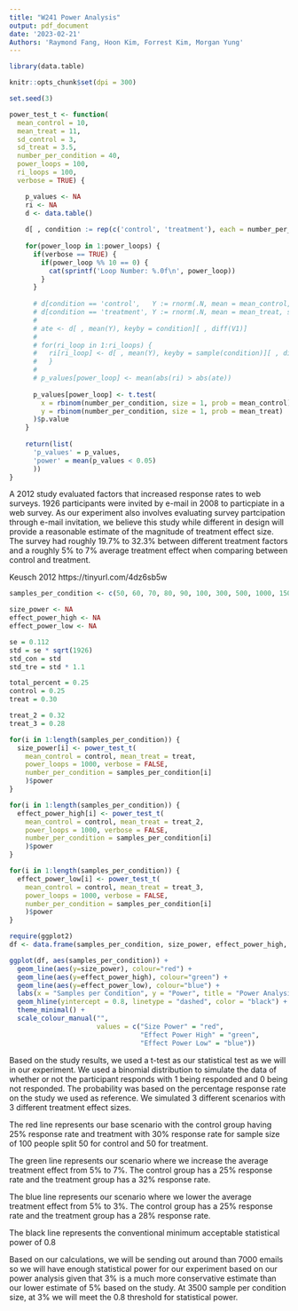 ```yaml
---
title: "W241 Power Analysis"
output: pdf_document
date: '2023-02-21'
Authors: 'Raymond Fang, Hoon Kim, Forrest Kim, Morgan Yung'
---
```



```r
library(data.table)

knitr::opts_chunk$set(dpi = 300)

set.seed(3)

```



```r

power_test_t <- function(
  mean_control = 10, 
  mean_treat = 11, 
  sd_control = 3, 
  sd_treat = 3.5,
  number_per_condition = 40, 
  power_loops = 100, 
  ri_loops = 100, 
  verbose = TRUE) { 

    p_values <- NA   
    ri <- NA 
    d <- data.table()
  
    d[ , condition := rep(c('control', 'treatment'), each = number_per_condition)]  
  
    for(power_loop in 1:power_loops) { 
      if(verbose == TRUE) {
        if(power_loop %% 10 == 0) {
          cat(sprintf('Loop Number: %.0f\n', power_loop))
        }
      } 
      
      # d[condition == 'control',   Y := rnorm(.N, mean = mean_control, sd = sd_control)]
      # d[condition == 'treatment', Y := rnorm(.N, mean = mean_treat, sd = sd_treat)]
      # 
      # ate <- d[ , mean(Y), keyby = condition][ , diff(V1)]
      # 
      # for(ri_loop in 1:ri_loops) { 
      #   ri[ri_loop] <- d[ , mean(Y), keyby = sample(condition)][ , diff(V1)]
      #   }
      # 
      # p_values[power_loop] <- mean(abs(ri) > abs(ate))
      
      p_values[power_loop] <- t.test(
        x = rbinom(number_per_condition, size = 1, prob = mean_control),
        y = rbinom(number_per_condition, size = 1, prob = mean_treat)
      )$p.value
    }
      
    return(list(
      'p_values' = p_values, 
      'power' = mean(p_values < 0.05)
      ))
}
```

A 2012 study evaluated factors that increased response rates to web surveys. 1926 participants were invited by e-mail in 2008 to particpiate in a web survey. As our experiment also involves evaluating survey partcipation through e-mail invitation, we believe this study while different in design will provide a reasonable estimate of the magnitude of treatment effect size. The survey had roughly 19.7% to 32.3% between different treatment factors and a roughly 5% to 7% average treatment effect when comparing between control and treatment.

Keusch 2012 https://tinyurl.com/4dz6sb5w
```r

samples_per_condition <- c(50, 60, 70, 80, 90, 100, 300, 500, 1000, 1500, 2000, 3000, 5000)

size_power <- NA 
effect_power_high <- NA 
effect_power_low <- NA 

se = 0.112
std = se * sqrt(1926)
std_con = std
std_tre = std * 1.1

total_percent = 0.25
control = 0.25   
treat = 0.30

treat_2 = 0.32
treat_3 = 0.28

for(i in 1:length(samples_per_condition)) { 
  size_power[i] <- power_test_t(
    mean_control = control, mean_treat = treat,
    power_loops = 1000, verbose = FALSE,
    number_per_condition = samples_per_condition[i]
    )$power
}

for(i in 1:length(samples_per_condition)) { 
  effect_power_high[i] <- power_test_t(
    mean_control = control, mean_treat = treat_2,
    power_loops = 1000, verbose = FALSE,
    number_per_condition = samples_per_condition[i]
    )$power
}

for(i in 1:length(samples_per_condition)) { 
  effect_power_low[i] <- power_test_t(
    mean_control = control, mean_treat = treat_3,
    power_loops = 1000, verbose = FALSE,
    number_per_condition = samples_per_condition[i]
    )$power
}

```


```r
require(ggplot2)
df <- data.frame(samples_per_condition, size_power, effect_power_high, effect_power_low)


```

```r
ggplot(df, aes(samples_per_condition)) +                    
  geom_line(aes(y=size_power), colour="red") +  
  geom_line(aes(y=effect_power_high), colour="green") +
  geom_line(aes(y=effect_power_low), colour="blue") +
  labs(x = "Samples per Condition", y = "Power", title = "Power Analysis") +
  geom_hline(yintercept = 0.8, linetype = "dashed", color = "black") +
  theme_minimal() +
  scale_colour_manual("", 
                      values = c("Size Power" = "red", 
                                 "Effect Power High" = "green", 
                                 "Effect Power Low" = "blue"))

```
Based on the study results, we used a t-test as our statistical test as we will in our experiment. We used a binomial distribution to simulate the data of whether or not the participant responds with 1 being responded and 0 being not responded. The probability was based on the percentage response rate on the study we used as reference. We simulated 3 different scenarios with 3 different treatment effect sizes.

The red line represents our base scenario with the control group having 25% response rate and treatment with 30% response rate for sample size of 100 people split 50 for control and 50 for treatment.

The green line represents our scenario where we increase the average treatment effect from 5% to 7%. The control group has a 25% response rate and the treatment group has a 32% response rate.

The blue line represents our scenario where we lower the average treatment effect from 5% to 3%. The control group has a 25% response rate and the treatment group has a 28% response rate.

The black line represents the conventional minimum acceptable statistical power of 0.8

Based on our calculations, we will be sending out around than 7000 emails so we will have enough statistical power for our experiment based on our power analysis given that 3% is a much more conservative estimate than our lower estimate of 5% based on the study. At 3500 sample per condition size, at 3% we will meet the 0.8 threshold for statistical power.

